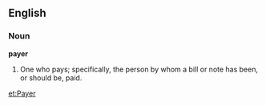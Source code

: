 ==English==

===Noun===

'''payer'''

#One who pays; specifically, the person by whom a bill or note has been, or should be, paid.

[[et:Payer]]